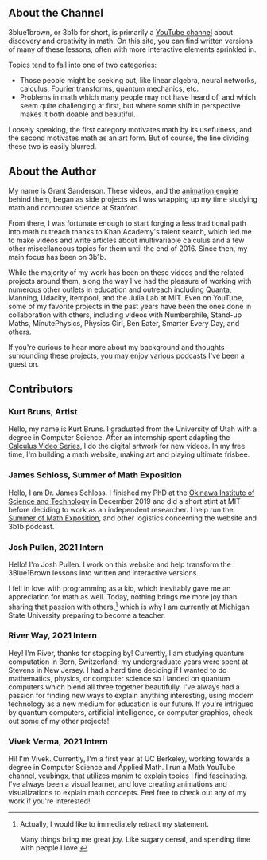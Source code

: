 <Section>

# About the Channel

<Portrait image="images/about/channel.png" size="250px" flip={true} />

3blue1brown, or 3b1b for short, is primarily a [YouTube channel](https://www.youtube.com/3blue1brown) about discovery and creativity in math.
On this site, you can find written versions of many of these lessons, often with more interactive elements sprinkled in.

Topics tend to fall into one of two categories:

- Those people might be seeking out, like linear algebra, neural networks, calculus, Fourier transforms, quantum mechanics, etc.
- Problems in math which many people may not have heard of, and which seem quite challenging at first, but where some shift in perspective makes it both doable and beautiful.

Loosely speaking, the first category motivates math by its usefulness, and the second motivates math as an art form.
But of course, the line dividing these two is easily blurred.

</Section><Section>

# About the Author

<Portrait image="images/about/grant.png" size="250px" />

My name is Grant Sanderson.
These videos, and the [animation engine](https://github.com/3b1b/manim) behind them, began as side projects as I was wrapping up my time studying math and computer science at Stanford.

From there, I was fortunate enough to start forging a less traditional path into math outreach thanks to Khan Academy's talent search, which led me to make videos and write articles about multivariable calculus and a few other miscellaneous topics for them until the end of 2016.
Since then, my main focus has been on 3b1b.

While the majority of my work has been on these videos and the related projects around them, along the way I've had the pleasure of working with numerous other outlets in education and outreach including Quanta, Manning, Udacity, Itempool, and the Julia Lab at MIT.
Even on YouTube, some of my favorite projects in the past years have been the ones done in collaboration with others, including videos with Numberphile, Stand-up Maths, MinutePhysics, Physics Girl, Ben Eater, Smarter Every Day, and others.

If you're curious to hear more about my background and thoughts surrounding these projects, you may enjoy [various](https://youtu.be/A0RH93XvSyU) [podcasts](https://youtu.be/U_lKUK2MCsg) I've been a guest on.

</Section><Section>

# Contributors

### Kurt Bruns, Artist

<Portrait image="images/about/kurt-bruns.png" />

Hello, my name is Kurt Bruns.
I graduated from the University of Utah with a degree in Computer Science.
After an internship spent adapting the [Calculus Video Series](/topics/calculus), I do the digital artwork for new videos.
In my free time, I'm building a math website, making art and playing ultimate frisbee.

<Clickable
  link="https://kurtbruns.github.io/"
  icon="fab fa-github"
  text="Kurt's Work"
/>


### James Schloss, Summer of Math Exposition

<Portrait image="images/about/james-schloss.png"/>

Hello, I am Dr. James Schloss.
I finished my PhD at the [Okinawa Institute of Science and Technology](https://www.oist.jp/) in December 2019 and did a short stint at MIT before deciding to work as an independent researcher.
I help run the [Summer of Math Exposition](https://3blue1brown.com/some1), and other logistics concerning the website and 3b1b podcast.

<Clickable
  link="https://www.algorithm-archive.org/"
  icon="fab fa-home"
  text="Algorithm archive"
/>
<Clickable
  link="https://www.youtube.com/c/LeiosOS"
  icon="fab fa-youtube"
  text="Leios Labs"
/>
<Clickable
  link="https://www.twitch.tv/simuleios"
  icon="fab fa-twitch"
  text="Simuleios"
/>

### Josh Pullen, 2021 Intern

<Portrait image="images/about/josh-pullen.png" />

Hello! I'm Josh Pullen. I work on this website and help transform the 3Blue1Brown lessons into written and interactive versions.

I fell in love with programming as a kid, which inevitably gave me an appreciation for math as well. Today, nothing brings me more joy than sharing that passion with others,[^1] which is why I am currently at Michigan State University preparing to become a teacher.

<Clickable
  link="https://www.joshuapullen.com/"
  icon="fas fa-home"
  text="Josh's Website"
/>

### River Way, 2021 Intern

<Portrait image="images/about/river-way.png" />

Hey! I'm River, thanks for stopping by! Currently, I am studying quantum computation in Bern, Switzerland; my undergraduate years were spent at Stevens in New Jersey. I had a hard time deciding if I wanted to do mathematics, physics, or computer science so I landed on quantum computers which blend all three together beautifully. I've always had a passion for finding new ways to explain anything interesting, using modern technology as a new medium for education is our future. If you're intrigued by quantum computers, artificial intelligence, or computer graphics, check out some of my other projects!

<Clickable
  link="https://riverway.li/"
  icon="fas fa-home"
  text="River's Website"
/>

### Vivek Verma, 2021 Intern

<Portrait image="images/about/vivek-verma.jpeg" />

Hi! I'm Vivek. Currently, I'm a first year at UC Berkeley, working towards a degree in Computer Science and Applied Math. I run a Math YouTube channel, [vcubingx](https://youtube.com/vcubingx), that utilizes [manim](https://github.com/3b1b/manim) to explain topics I find fascinating. I've always been a visual learner, and love creating animations and visualizations to explain math concepts. Feel free to check out any of my work if you're interested!

<Clickable
  link="https://youtube.com/vcubingx"
  icon="fab fa-youtube"
  text="Vivek's YouTube"
/>
<Clickable
  link="https://twitter.com/vcubingx"
  icon="fab fa-twitter"
  text="Vivek's Twitter"
/>
<Clickable
  link="https://github.com/vivek3141"
  icon="fab fa-github"
  text="Vivek's GitHub"
/>

</Section>

[^1]: Actually, I would like to immediately retract my statement.

    Many things bring me great joy. Like sugary cereal, and spending time with people I love.
